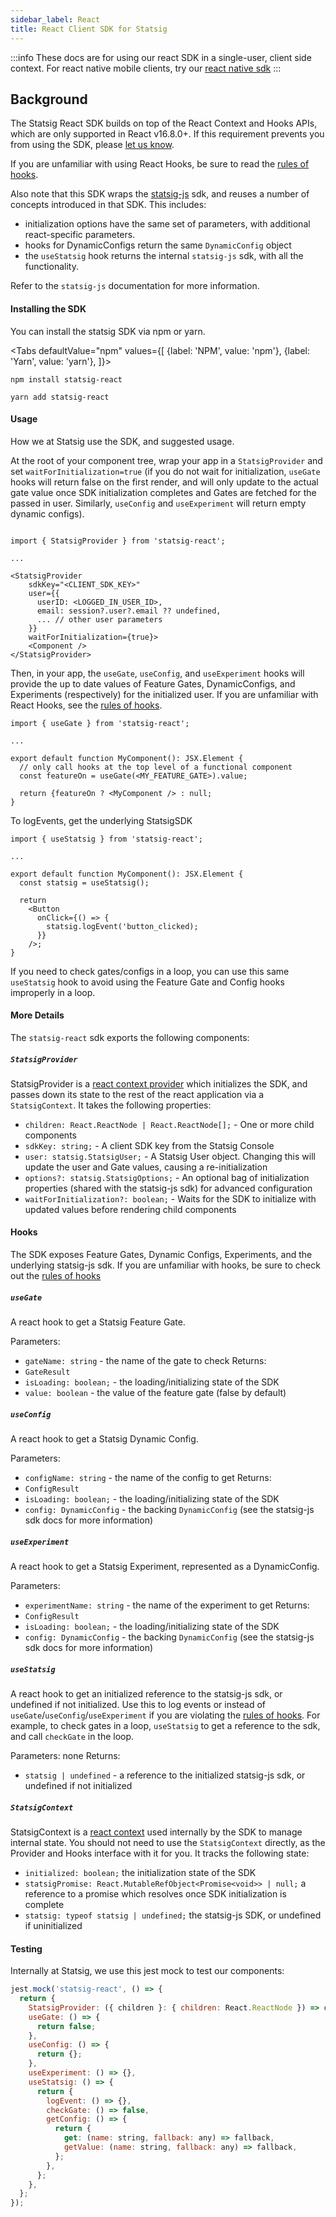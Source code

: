 ```yaml
---
sidebar_label: React
title: React Client SDK for Statsig
---
```



:::info
These docs are for using our react SDK in a single-user, client side context. For react native mobile clients, try our [react native sdk](client/reactNativeSDK)
:::

## Background

The Statsig React SDK builds on top of the React Context and Hooks APIs, which are only supported in React v16.8.0+.
If this requirement prevents you from using the SDK, please [let us know](https://github.com/statsig-io/statsig-feedback/issues).

If you are unfamiliar with using React Hooks, be sure to read the [rules of hooks](https://reactjs.org/docs/hooks-rules.html).

Also note that this SDK wraps the [statsig-js](client/jsClientSDK) sdk, and reuses a number of concepts introduced in that SDK.
This includes:

- initialization options have the same set of parameters, with additional react-specific parameters.
- hooks for DynamicConfigs return the same `DynamicConfig` object
- the `useStatsig` hook returns the internal `statsig-js` sdk, with all the functionality.

Refer to the `statsig-js` documentation for more information.

#### Installing the SDK

You can install the statsig SDK via npm or yarn.

<Tabs
  defaultValue="npm"
  values={[
    {label: 'NPM', value: 'npm'},
    {label: 'Yarn', value: 'yarn'},
  ]}>
  <TabItem value="npm">

```shell
npm install statsig-react
```

  </TabItem>
  <TabItem value="yarn">

```shell
yarn add statsig-react
```

  </TabItem>
</Tabs>

#### Usage

How we at Statsig use the SDK, and suggested usage.

At the root of your component tree, wrap your app in a `StatsigProvider` and set `waitForInitialization=true` (if you do not wait for initialization, `useGate` hooks will return false on the first render, and will only update to the actual gate value once SDK initialization completes and Gates are fetched for the passed in user.  Similarly, `useConfig` and `useExperiment` will return empty dynamic configs).



```react

import { StatsigProvider } from 'statsig-react';

...

<StatsigProvider
    sdkKey="<CLIENT_SDK_KEY>"
    user={{
      userID: <LOGGED_IN_USER_ID>,
      email: session?.user?.email ?? undefined,
      ... // other user parameters
    }}
    waitForInitialization={true}>
    <Component />
</StatsigProvider>
```

Then, in your app, the `useGate`, `useConfig`, and `useExperiment` hooks will provide the up to date values of Feature Gates, DynamicConfigs, and Experiments (respectively) for the initialized user.  If you are unfamiliar with React Hooks, see the [rules of hooks](https://reactjs.org/docs/hooks-rules.html).

```react
import { useGate } from 'statsig-react';

...

export default function MyComponent(): JSX.Element {
  // only call hooks at the top level of a functional component
  const featureOn = useGate(<MY_FEATURE_GATE>).value;

  return {featureOn ? <MyComponent /> : null;
}
```

To logEvents, get the underlying StatsigSDK

```react
import { useStatsig } from 'statsig-react';

...

export default function MyComponent(): JSX.Element {
  const statsig = useStatsig();

  return
    <Button
      onClick={() => {
        statsig.logEvent('button_clicked);
      }}
    />;
}
```

If you need to check gates/configs in a loop, you can use this same `useStatsig` hook to avoid using the Feature Gate and Config hooks improperly in a loop.


#### More Details

The `statsig-react` sdk exports the following components:

##### `StatsigProvider`
StatsigProvider is a [react context provider](https://reactjs.org/docs/context.html#contextprovider) which initializes the SDK, and passes down its state to the rest of the react application via a `StatsigContext`.  It takes the following properties:

- `children: React.ReactNode | React.ReactNode[];` - One or more child components
- `sdkKey: string;` - A client SDK key from the Statsig Console
- `user: statsig.StatsigUser;` - A Statsig User object.  Changing this will update the user and Gate values, causing a re-initialization
- `options?: statsig.StatsigOptions;` - An optional bag of initialization properties (shared with the statsig-js sdk) for advanced configuration
- `waitForInitialization?: boolean;` - Waits for the SDK to initialize with updated values before rendering child components

#### Hooks
The SDK exposes Feature Gates, Dynamic Configs, Experiments, and the underlying statsig-js sdk.  If you are unfamiliar with hooks, be sure to check out the [rules of hooks](https://reactjs.org/docs/hooks-rules.html)

##### `useGate`
A react hook to get a Statsig Feature Gate.

Parameters:
- `gateName: string` - the name of the gate to check
Returns:
- `GateResult`
-   `isLoading: boolean;` - the loading/initializing state of the SDK
-   `value: boolean` - the value of the feature gate (false by default)

##### `useConfig`
A react hook to get a Statsig Dynamic Config.

Parameters:
- `configName: string` - the name of the config to get
Returns:
- `ConfigResult`
-   `isLoading: boolean;` - the loading/initializing state of the SDK
-   `config: DynamicConfig` - the backing `DynamicConfig` (see the statsig-js sdk docs for more information)

##### `useExperiment`
A react hook to get a Statsig Experiment, represented as a DynamicConfig.

Parameters:
- `experimentName: string` - the name of the experiment to get
Returns:
- `ConfigResult`
-   `isLoading: boolean;` - the loading/initializing state of the SDK
-   `config: DynamicConfig` - the backing `DynamicConfig` (see the statsig-js sdk docs for more information)

##### `useStatsig`
A react hook to get an initialized reference to the statsig-js sdk, or undefined if not initialized.  Use this to log events or instead of `useGate`/`useConfig`/`useExperiment` if you are violating the [rules of hooks](https://reactjs.org/docs/hooks-rules.html).  For example, to check gates in a loop, `useStatsig` to get a reference to the sdk, and call `checkGate` in the loop.

Parameters: none
Returns:
- `statsig | undefined` - a reference to the initialized statsig-js sdk, or undefined if not initialized

##### `StatsigContext`
StatsigContext is a [react context](https://reactjs.org/docs/context.html) used internally by the SDK to manage internal state.  You should not need to use the `StatsigContext` directly, as the Provider and Hooks interface with it for you.  It tracks the following state:

- `initialized: boolean;` the initialization state of the SDK
- `statsigPromise: React.MutableRefObject<Promise<void>> | null;` a reference to a promise which resolves once SDK initialization is complete
- `statsig: typeof statsig | undefined;` the statsig-js SDK, or undefined if uninitialized

#### Testing

Internally at Statsig, we use this jest mock to test our components:

```js
jest.mock('statsig-react', () => {
  return {
    StatsigProvider: ({ children }: { children: React.ReactNode }) => children,
    useGate: () => {
      return false;
    },
    useConfig: () => {
      return {};
    },
    useExperiment: () => {},
    useStatsig: () => {
      return {
        logEvent: () => {},
        checkGate: () => false,
        getConfig: () => {
          return {
            get: (name: string, fallback: any) => fallback,
            getValue: (name: string, fallback: any) => fallback,
          };
        },
      };
    },
  };
});
```
